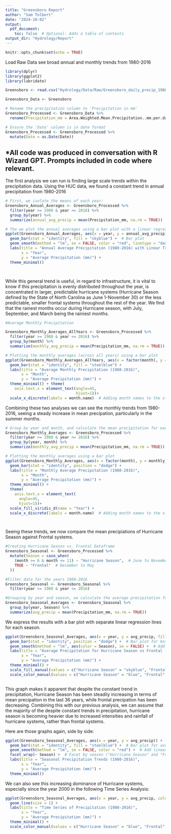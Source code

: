 ```yaml
---
title: "Greensboro Report"
author: "Sam Tolbert"
date: "2024-10-02"
output: 
  pdf_document:
    toc: false  # Optional: Adds a table of contents
output_dir: "Hydrology/Report"
---
```

```r
knitr::opts_chunk$set(echo = TRUE)
```

Load Raw Data see broad annual and monthly trends from 1980-2016

```r

library(dplyr)
library(ggplot2)
library(lubridate)

Greensboro <- read.csv("Hydrology/Data/Raw/Greensboro_daily_precip_1980-present_HUC_030300020105_dayMet_split-dates-columns.csv", stringsAsFactors = TRUE)

Greensboro_Data <- Greensboro

# Rename the precipitation column to 'Precipitation in mm'
Greensboro_Processed <- Greensboro_Data %>%
  rename(Precipitation_mm = Area.Weighted.Mean.Precipitation..mm.per.day.)

# Ensure the 'Date' column is in date format
Greensboro_Processed <- Greensboro_Processed %>%
  mutate(Date = as.Date(Date))

```

*All code was produced in conversation with R Wizard GPT. Prompts included in code where relevant.
----

The first analysis we can run is finding large scale trends within the precipitation data. Using the HUC data, we found a constant trend in annual precipitation from 1980-2016


```r


# First, we isolate the means of each year:
Greensboro_Annual_Averages <- Greensboro_Processed %>%
  filter(year >= 1980 & year <= 2016) %>%
  group_by(year) %>%
  summarize(annual_avg_precip = mean(Precipitation_mm, na.rm = TRUE))

# The we plot the annual averages using a bar plot with a linear regression line
ggplot(Greensboro_Annual_Averages, aes(x = year, y = annual_avg_precip)) +
  geom_bar(stat = "identity", fill = "skyblue") +  # Bar plot
  geom_smooth(method = "lm", se = FALSE, color = "red", linetype = "dashed") +  # Linear regression line
  labs(title = "Annual Average Precipitation (1980-2016) with Linear Trend",
       x = "Year",
       y = "Average Precipitation (mm)") +
  theme_minimal()




```


While this general trend is useful, in regard to infrastructure, it is vital to know if this precipitation is evenly distributed throughout the year, is concentrated in larger, predictable hurricane systems (Hurricane Season defined by the State of North Carolina as June 1-November 30) or the less predictable, smaller frontal systems throughout the rest of the year. We find that the rainest months occur during Hurricane season, with July, September, and March being the rainiest months.

```r



#Average Monthly Precipitation

Greensboro_Monthly_Averages_AllYears <- Greensboro_Processed %>%
  filter(year >= 1980 & year <= 2016) %>%
  group_by(month) %>%
  summarize(monthly_avg_precip = mean(Precipitation_mm, na.rm = TRUE))

# Plotting the monthly averages (across all years) using a bar plot
ggplot(Greensboro_Monthly_Averages_AllYears, aes(x = factor(month), y = monthly_avg_precip)) +
  geom_bar(stat = "identity", fill = "steelblue") +
  labs(title = "Average Monthly Precipitation (1980-2016)",
       x = "Month",
       y = "Average Precipitation (mm)") +
  theme_minimal() + theme(
    axis.text.x = element_text(angle=45, 
                               hjust=1))+
  scale_x_discrete(labels = month.name)  # Adding month names to the x-axis


```
Combining these two analyses we can see the monthly trends from 1980-2016, seeing a steady increase in mean precipation, particularly in the summer months.

```r



# Group by year and month, and calculate the mean precipitation for each month
Greensboro_Monthly_Averages <- Greensboro_Processed %>%
  filter(year >= 1980 & year <= 2016) %>%
  group_by(year, month) %>%
  summarize(monthly_avg_precip = mean(Precipitation_mm, na.rm = TRUE))

# Plotting the monthly averages using a bar plot
ggplot(Greensboro_Monthly_Averages, aes(x = factor(month), y = monthly_avg_precip, fill = factor(year))) +
  geom_bar(stat = "identity", position = "dodge") +
  labs(title = "Monthly Average Precipitation (1980-2016)",
       x = "Month",
       y = "Average Precipitation (mm)") +
  theme_minimal() + 
  theme(
    axis.text.x = element_text(
      angle=45, 
      hjust=1))+
  scale_fill_viridis_d(name = "Year") +
  scale_x_discrete(labels = month.name)  # Adding month names to the x-axis




```
Seeing these trends, we now compare the mean precipiations of Hurricane Season against Frontal systems.
```r

#Creating Hurricane Season vs. Frontal Dataframe
Greensboro_Seasonal <- Greensboro_Processed %>%
  mutate(Season = case_when(
    (month >= 6 & month <= 11) ~ "Hurricane Season",  # June to November
    TRUE ~ "Frontal"  # December to May
  ))

#Filter data for the years 1980-2016
Greensboro_Seasonal <- Greensboro_Seasonal %>%
  filter(year >= 1980 & year <= 2016)

#Grouping by year and season, we calculate the average precipitation for each year and season
Greensboro_Seasonal_Averages <- Greensboro_Seasonal %>%
  group_by(year, Season) %>%
  summarize(avg_precip = mean(Precipitation_mm, na.rm = TRUE))

```

We express the results with a bar plot with separate linear regression lines for each season.

```r

ggplot(Greensboro_Seasonal_Averages, aes(x = year, y = avg_precip, fill = Season)) +
  geom_bar(stat = "identity", position = "dodge") +  # Bar plot for both seasons side-by-side
  geom_smooth(method = "lm", aes(color = Season), se = FALSE) +  # Add separate linear regression lines for each season
  labs(title = "Average Precipitation for Hurricane Season vs Frontal (1980-2016)",
       x = "Year",
       y = "Average Precipitation (mm)") +
  theme_minimal() +
  scale_fill_manual(values = c("Hurricane Season" = "skyblue", "Frontal" = "orange")) +
  scale_color_manual(values = c("Hurricane Season" = "blue", "Frontal" = "red"))



```


This graph makes it apparent that despite the constant trend in precipitation, Hurricane Season has been steadily increasing in terms of mean precipation in the last 36 years, while frontal precipation has been decreasing. Combining this with our previous analysis, we can assume that the majority of the despite constant trends in precipitation, hurricane season is becoming heavier due to increased intensities and rainfall of hurricane systems, rather than frontal systems.

Here are those graphs again, side by side:

```r
ggplot(Greensboro_Seasonal_Averages, aes(x = year, y = avg_precip)) +
  geom_bar(stat = "identity", fill = "steelblue") +  # Bar plot for average precipitation
  geom_smooth(method = "lm", se = FALSE, color = "red") +  # Add linear regression line
  facet_wrap(~ Season) +  # Facet by season ("Hurricane Season" and "Frontal")
  labs(title = "Seasonal Precipitation Trends (1980-2016)",
       x = "Year",
       y = "Average Precipitation (mm)") +
  theme_minimal()


```

We can also see this increasing dominance of Hurricane systems, especially since the year 2000 in the following Time Series Analysis:

```r
ggplot(Greensboro_Seasonal_Averages, aes(x = year, y = avg_precip, color = Season, group = Season)) +
  geom_line(size = 1) +
  labs(title = "Time Series of Precipitation (1980-2016)",
       x = "Year",
       y = "Average Precipitation (mm)") +
  theme_minimal() +
  scale_color_manual(values = c("Hurricane Season" = "blue", "Frontal" = "red"))

```





